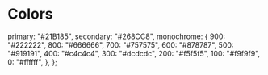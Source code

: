 
<Meta title="Colors" />

# Colors

  primary: "#21B185",
  secondary: "#268CC8",
  monochrome: {
    900: "#222222",
    800: "#666666",
    700: "#757575",
    600: "#878787",
    500: "#919191",
    400: "#c4c4c4",
    300: "#dcdcdc",
    200: "#f5f5f5",
    100: "#f9f9f9",
    0: "#ffffff",
  },
};

<ColorPalette>
  <ColorItem
    title="color.primary"
    subtitle="Primary"
    colors={[color.primary]}
  />
  <ColorItem
    title="color.secondary"
    subtitle="Secondary"
    colors={{ secondary: color.secondary }}
  />
  <ColorItem
    title="color.monochrome"
    subtitle="Monochrome"
    colors={Object.values(color.monochrome)}
  />
  <ColorItem
    title="color.monochrome"
    subtitle="Monochrome"
    colors={color.monochrome}
  />
</ColorPalette>
